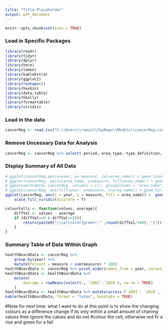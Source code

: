 ```yaml
--- 
title: "Title Placeholder"
output: pdf_document
---
```


```r
knitr::opts_chunk$set(echo = TRUE)
```

### Load in Specific Packages
```r
library(readr)
library(tidyr)
library(dplyr)
library(here)
library(lemon)
library(kableExtra)
library(ggplot2)
library(reshape())
library(hexbin)
library(data.table)
library(GGally)
library(formattable)
library(viridis)
```

### Load in the data 
```r
cancerReg <- read.csv("C:\\Users\\romin\\ToyRepo\\Models\\cancerReg.csv") 
```


### Remove Uncessary Data for Analysis
```r
cancerReg <- cancerReg %>% select(-period,-area_type,-type_definition,-indicator, -upper_confidence_interval, -lower_confidence_interval, -numerator)
```


### Display Summary of All Data
```r

# ggplot(cancerReg,aes(x=year, y= measure, col=area_name)) + geom_line() + geom_point()
# ggplot(cancerReg, aes(x=area_name, y=measure, fill=area_name)) + geom_violin()
# ggparcoord(data= cancerReg, columns = c(), groupColumn = "area_name")
# ggplot(cancerReg, aes(fill=year, y=measure, x=area_name)) + geom_bar(position = "stack", stat = "identity")
ggplot(cancerReg, aes(x = year, y = measure, fill = area_name)) +  geom_area(alpha=0.6 , size=.5, colour="white") +
    scale_fill_viridis(discrete = T) 
``` 

```r
colourCells <- function(values, average){
    diffVal <- values - average
    if (diffVal>=0 & diffVal<=20){
        return(paste0("\\cellcolor{green!," ,round(diffVal/100), "}"))
    }
}
```



### Summary Table of Data Within Graph 
```r
healthBoardData <- cancerReg %>%
    group_by(year) %>%
    mutate(Percent = measure / sum(measure) * 100)
healthBoardData <- cancerReg %>% pivot_wider(names_from = year, values_from = measure)
healthBoardData <- healthBoardData %>%
    mutate(
        Average = rowMeans(select(., `2003`:`2020`), na.rm = TRUE)
    )
healthBoardData <- healthBoardData %>% mutate(across (`2003`: `2020`, ~ paste0(colourCells(.x, Average), .x)  ))
kable(healthBoardData, format = "latex", booktabs = TRUE)
``` 


#Note for next time: what I want to do at this point is to show the changing colours as a difference change if its only within a small amount of chaning values then ignore the calues and do not 
#colour the cell, otherwise red fir a rise and green for a fall 